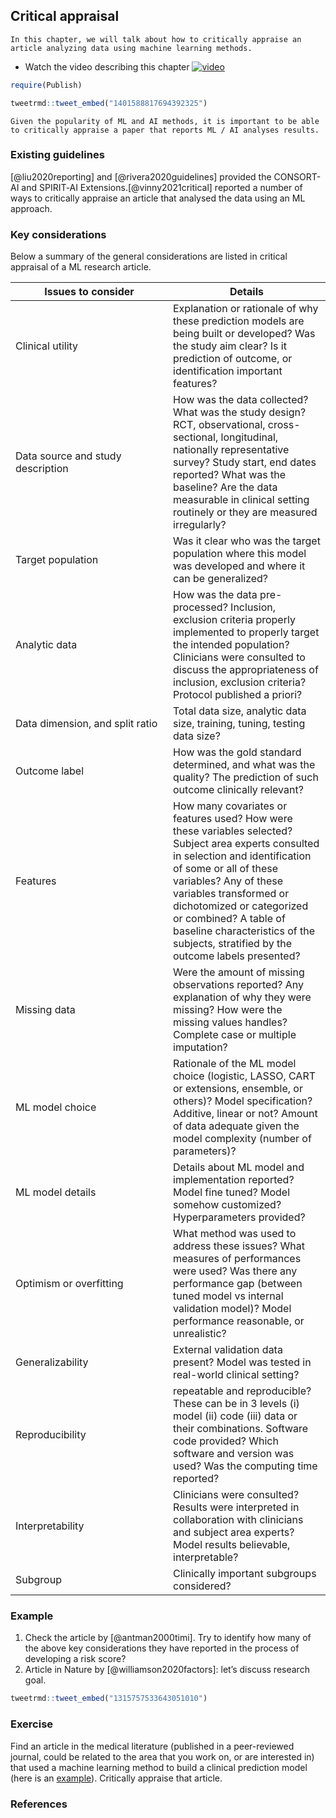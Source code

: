 ## Critical appraisal {.unnumbered}

```block
In this chapter, we will talk about how to critically appraise an article analyzing data using machine learning methods.
```

-   Watch the video describing this chapter [![video](https://img.youtube.com/vi/Y4q2kKNcOSo/maxresdefault.jpg)](https://youtu.be/Y4q2kKNcOSo)

```r
require(Publish)
```

```r
tweetrmd::tweet_embed("1401588817694392325")
```

```block
Given the popularity of ML and AI methods, it is important to be able to critically appraise a paper that reports ML / AI analyses results.
```

### Existing guidelines

[@liu2020reporting] and [@rivera2020guidelines] provided the CONSORT-AI and SPIRIT‑AI Extensions.[@vinny2021critical] reported a number of ways to critically appraise an article that analysed the data using an ML approach.

### Key considerations

Below a summary of the general considerations are listed in critical appraisal of a ML research article.

| Issues to consider | Details |
|----|----|
| Clinical utility | Explanation or rationale of why these prediction models are being built or developed? Was the study aim clear? Is it prediction of outcome, or identification important features? |
| Data source and study description | How was the data collected? What was the study design? RCT, observational, cross-sectional, longitudinal, nationally representative survey? Study start, end dates reported? What was the baseline? Are the data measurable in clinical setting routinely or they are measured irregularly? |
| Target population | Was it clear who was the target population where this model was developed and where it can be generalized? |
| Analytic data | How was the data pre-processed? Inclusion, exclusion criteria properly implemented to properly target the intended population? Clinicians were consulted to discuss the appropriateness of inclusion, exclusion criteria? Protocol published a priori? |
| Data dimension, and split ratio | Total data size, analytic data size, training, tuning, testing data size? |
| Outcome label | How was the gold standard determined, and what was the quality? The prediction of such outcome clinically relevant? |
| Features | How many covariates or features used? How were these variables selected? Subject area experts consulted in selection and identification of some or all of these variables? Any of these variables transformed or dichotomized or categorized or combined? A table of baseline characteristics of the subjects, stratified by the outcome labels presented? |
| Missing data | Were the amount of missing observations reported? Any explanation of why they were missing? How were the missing values handles? Complete case or multiple imputation? |
| ML model choice | Rationale of the ML model choice (logistic, LASSO, CART or extensions, ensemble, or others)? Model specification? Additive, linear or not? Amount of data adequate given the model complexity (number of parameters)? |
| ML model details | Details about ML model and implementation reported? Model fine tuned? Model somehow customized? Hyperparameters provided? |
| Optimism or overfitting | What method was used to address these issues? What measures of performances were used? Was there any performance gap (between tuned model vs internal validation model)? Model performance reasonable, or unrealistic? |
| Generalizability | External validation data present? Model was tested in real-world clinical setting? |
| Reproducibility | repeatable and reproducible? These can be in 3 levels (i) model (ii) code (iii) data or their combinations. Software code provided? Which software and version was used? Was the computing time reported? |
| Interpretability | Clinicians were consulted? Results were interpreted in collaboration with clinicians and subject area experts? Model results believable, interpretable? |
| Subgroup | Clinically important subgroups considered? |

### Example

1.  Check the article by [@antman2000timi]. Try to identify how many of the above key considerations they have reported in the process of developing a risk score?
2.  Article in Nature by [@williamson2020factors]: let's discuss research goal.

```r
tweetrmd::tweet_embed("1315757533643051010")
```

### Exercise

Find an article in the medical literature (published in a peer-reviewed journal, could be related to the area that you work on, or are interested in) that used a machine learning method to build a clinical prediction model (here is an [example](https://www.google.com/search?q=machine+learning+clinical+prediction+model+tuberculosis)). Critically appraise that article.

### References
